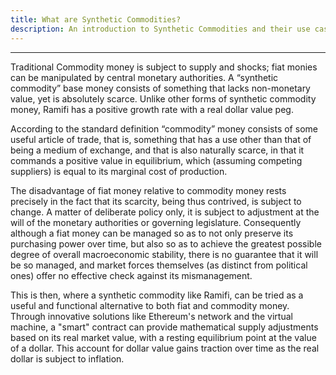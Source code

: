 ```yaml
---
title: What are Synthetic Commodities?
description: An introduction to Synthetic Commodities and their use cases and how Ramifi fits into this classification.
---
```


---

Traditional Commodity money is subject to supply and shocks; fiat monies can be manipulated by central monetary authorities. A “synthetic commodity” base money consists of something that lacks non-monetary value, yet is absolutely scarce. Unlike other forms of synthetic commodity money, Ramifi has a positive growth rate with a real dollar value peg.

According to the standard definition “commodity” money consists of some useful article of trade, that is, something that has a use other than that of being a medium of exchange, and that is also naturally scarce, in that it commands a positive value in equilibrium, which (assuming competing suppliers) is equal to its marginal cost of production.

The disadvantage of fiat money relative to commodity money rests precisely in the fact that its scarcity, being thus contrived, is subject to change. A matter of deliberate policy only, it is subject to adjustment at the will of the monetary authorities or governing legislature. Consequently although a fiat money can be managed so as to not only preserve its purchasing power over time, but also so as to achieve the greatest possible degree of overall macroeconomic stability, there is no guarantee that it will be so managed, and market forces themselves (as distinct from political ones) offer no effective check against its mismanagement.

This is then, where a synthetic commodity like Ramifi, can be tried as a useful and functional alternative to both fiat and commodity money. Through innovative solutions like Ethereum's network and the virtual machine, a "smart" contract can provide mathematical supply adjustments based on its real market value, with a resting equilibrium point at the value of a dollar. This account for dollar value gains traction over time as the real dollar is subject to inflation.
